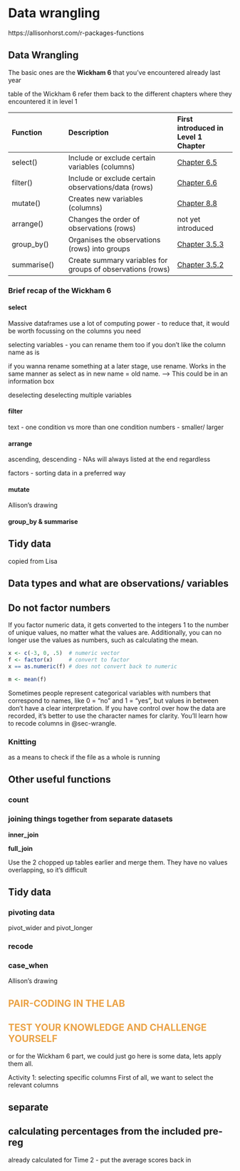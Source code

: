 # Data wrangling {#sec-wrangling}

https://allisonhorst.com/r-packages-functions

## Data Wrangling

The basic ones are the **Wickham 6** that you've encountered already last year

table of the Wickham 6 refer them back to the different chapters where they encountered it in level 1

| Function    | Description                                                | First introduced in Level 1 Chapter                                                                                               |
|:-----------------|:----------------------------------|:------------------|
| select()    | Include or exclude certain variables (columns)             | [Chapter 6.5](https://psyteachr.github.io/data-skills-v2/corsi-blocks-2.html#activity-3-selecting-variables){target="_blank"}     |
| filter()    | Include or exclude certain observations/data (rows)        | [Chapter 6.6](https://psyteachr.github.io/data-skills-v2/corsi-blocks-2.html#activity-4-filtering-observations){target="_blank"}  |
| mutate()    | Creates new variables (columns)                            | [Chapter 8.8](https://psyteachr.github.io/data-skills-v2/belonging-2.html?q=mutate#activity-5-mutate-and-recode){target="_blank"} |
| arrange()   | Changes the order of observations (rows)                   | not yet introduced                                                                                                                |
| group_by()  | Organises the observations (rows) into groups              | [Chapter 3.5.3](https://psyteachr.github.io/data-skills-v2/stroop-2.html#summarising-by-groups){target="_blank"}                  |
| summarise() | Create summary variables for groups of observations (rows) | [Chapter 3.5.2](https://psyteachr.github.io/data-skills-v2/stroop-2.html#calculating-summary-statistics){target="_blank"}         |

### Brief recap of the Wickham 6

#### select

Massive dataframes use a lot of computing power - to reduce that, it would be worth focussing on the columns you need

selecting variables - you can rename them too if you don't like the column name as is

if you wanna rename something at a later stage, use rename. Works in the same manner as select as in new name = old name. --\> This could be in an information box

deselecting deselecting multiple variables

#### filter

text - one condition vs more than one condition numbers - smaller/ larger

#### arrange

ascending, descending - NAs will always listed at the end regardless

factors - sorting data in a preferred way

#### mutate

Allison's drawing

#### group_by & summarise

## Tidy data

copied from Lisa

## Data types and what are observations/ variables

::: callout-caution
## Do not factor numbers

If you factor numeric data, it gets converted to the integers 1 to the number of unique values, no matter what the values are. Additionally, you can no longer use the values as numbers, such as calculating the mean.

```r
x <- c(-3, 0, .5)  # numeric vector
f <- factor(x)     # convert to factor
x == as.numeric(f) # does not convert back to numeric 
```

```r
m <- mean(f)
```
:::

Sometimes people represent categorical variables with numbers that correspond to names, like 0 = "no" and 1 = "yes", but values in between don't have a clear interpretation. If you have control over how the data are recorded, it's better to use the character names for clarity. You'll learn how to recode columns in @sec-wrangle.

### Knitting

as a means to check if the file as a whole is running










## Other useful functions

### count

### joining things together from separate datasets

**inner_join**

**full_join**

Use the 2 chopped up tables earlier and merge them. They have no values overlapping, so it's difficult

## Tidy data

### pivoting data

pivot_wider and pivot_longer

### recode

### case_when

Allison's drawing

## [Pair-coding in the lab]{style="color: #EBA347; text-transform: uppercase;"} {.unnumbered}

## [Test your knowledge and challenge yourself]{style="color: #EBA347; text-transform: uppercase;"} {.unnumbered}

or for the Wickham 6 part, we could just go here is some data, lets apply them all.

Activity 1: selecting specific columns First of all, we want to select the relevant columns


## separate

## calculating percentages from the included pre-reg

already calculated for Time 2 - put the average scores back in
